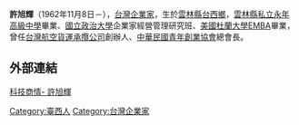{{blpsources|time=2015-01-22T05:32:01+00:00}}
{{expand|time=2015-01-22T05:32:01+00:00}}
'''許旭輝'''（1962年11月8日－），[[台灣|台灣]][[企業家|企業家]]，生於[[雲林縣|雲林縣]][[台西鄉|台西鄉]]，[[雲林縣私立永年高級中學|雲林縣私立永年高級中學]]畢業、[[國立政治大學|國立政治大學]]企業家經營管理研究班、[[美國|美國]][[杜蘭大學|杜蘭大學]][[EMBA|EMBA]]畢業，曾任[[台灣航空貨運承攬公司|台灣航空貨運承攬公司]]創辦人、[[中華民國青年創業協會|中華民國青年創業協會]]總會長。



[[Category:臺西人|Category:臺西人]]
[[Category:台灣企業家|Category:台灣企業家]]

== 外部連結 ==
[http://www.digitimes.com.tw/tw/dt/n/shwnws.asp?cnlid=13&cat=&id=0000041756_A3F2YX62G06HGBJ5TU8WQ&cat1=25&cat2= 科技商情- 許旭輝] {{Wayback|url=http://www.digitimes.com.tw/tw/dt/n/shwnws.asp?cnlid=13&cat=&id=0000041756_A3F2YX62G06HGBJ5TU8WQ&cat1=25&cat2= |date=20160305144821 }}